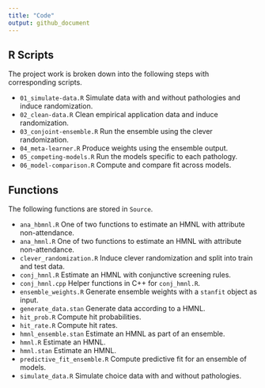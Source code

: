```yaml
---
title: "Code"
output: github_document
---
```


## R Scripts

The project work is broken down into the following steps with corresponding scripts.

- `01_simulate-data.R` Simulate data with and without pathologies and induce randomization.
- `02_clean-data.R` Clean empirical application data and induce randomization.
- `03_conjoint-ensemble.R` Run the ensemble using the clever randomization.
- `04_meta-learner.R` Produce weights using the ensemble output.
- `05_competing-models.R` Run the models specific to each pathology.
- `06_model-comparison.R` Compute and compare fit across models.

## Functions

The following functions are stored in `Source`.

- `ana_hbmnl.R` One of two functions to estimate an HMNL with attribute non-attendance.
- `ana_hmnl.R` One of two functions to estimate an HMNL with attribute non-attendance.
- `clever_randomization.R` Induce clever randomization and split into train and test data.
- `conj_hmnl.R` Estimate an HMNL with conjunctive screening rules.
- `conj_hmnl.cpp` Helper functions in C++ for `conj_hmnl.R`.
- `ensemble_weights.R` Generate ensemble weights with a `stanfit` object as input.
- `generate_data.stan` Generate data according to a HMNL.
- `hit_prob.R` Compute hit probabilities.
- `hit_rate.R` Compute hit rates.
- `hmnl_ensemble.stan` Estimate an HMNL as part of an ensemble.
- `hmnl.R` Estimate an HMNL.
- `hmnl.stan` Estimate an HMNL.
- `predictive_fit_ensemble.R` Compute predictive fit for an ensemble of models.
- `simulate_data.R` Simulate choice data with and without pathologies.
